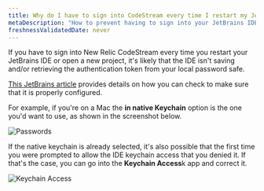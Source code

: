 ```yaml
---
title: Why do I have to sign into CodeStream every time I restart my JetBrains IDE?
metaDescription: "How to prevent having to sign into your JetBrains IDE every time you restart it."
freshnessValidatedDate: never
---
```




If you have to sign into New Relic CodeStream every time you restart your JetBrains IDE or open a new project, it's likely that the IDE isn't saving and/or retrieving the authentication token from your local password safe.

[This JetBrains article](https://www.jetbrains.com/help/idea/reference-ide-settings-password-safe.html) provides details on how you can check to make sure that it is properly configured.

For example, if you're on a Mac the <DoNotTranslate>**in native Keychain**</DoNotTranslate> option is the one you'd want to use, as shown in the screenshot below.

<img
  alt="Passwords"
  src={codestreamJetbrainsPasswordKeychain}
/>

If the native keychain is already selected, it's also possible that the first time you were prompted to allow the IDE keychain access that you denied it. If that's the case, you can go into the <DoNotTranslate>**Keychain Access**</DoNotTranslate>k app and correct it.

<img
  alt="Keychain Access"
  src={codestreamIntellijKeychainAccess}
/>

